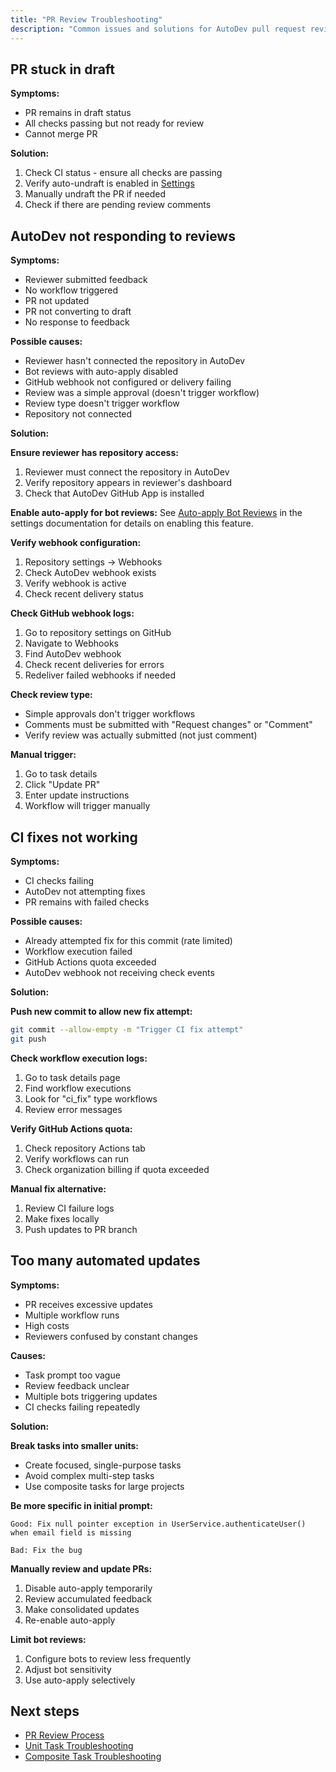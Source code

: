 ```yaml
---
title: "PR Review Troubleshooting"
description: "Common issues and solutions for AutoDev pull request reviews"
---
```


## PR stuck in draft

**Symptoms:**
- PR remains in draft status
- All checks passing but not ready for review
- Cannot merge PR

**Solution:**
1. Check CI status - ensure all checks are passing
2. Verify auto-undraft is enabled in [Settings](/autodev/settings/index)
3. Manually undraft the PR if needed
4. Check if there are pending review comments

## AutoDev not responding to reviews

**Symptoms:**
- Reviewer submitted feedback
- No workflow triggered
- PR not updated
- PR not converting to draft
- No response to feedback

**Possible causes:**
- Reviewer hasn't connected the repository in AutoDev
- Bot reviews with auto-apply disabled
- GitHub webhook not configured or delivery failing
- Review was a simple approval (doesn't trigger workflow)
- Review type doesn't trigger workflow
- Repository not connected

**Solution:**

**Ensure reviewer has repository access:**
1. Reviewer must connect the repository in AutoDev
2. Verify repository appears in reviewer's dashboard
3. Check that AutoDev GitHub App is installed

**Enable auto-apply for bot reviews:**
See [Auto-apply Bot Reviews](/autodev/settings/index#auto-apply-bot-reviews) in the settings documentation for details on enabling this feature.

**Verify webhook configuration:**
1. Repository settings → Webhooks
2. Check AutoDev webhook exists
3. Verify webhook is active
4. Check recent delivery status

**Check GitHub webhook logs:**
1. Go to repository settings on GitHub
2. Navigate to Webhooks
3. Find AutoDev webhook
4. Check recent deliveries for errors
5. Redeliver failed webhooks if needed

**Check review type:**
- Simple approvals don't trigger workflows
- Comments must be submitted with "Request changes" or "Comment"
- Verify review was actually submitted (not just comment)

**Manual trigger:**
1. Go to task details
2. Click "Update PR"
3. Enter update instructions
4. Workflow will trigger manually

## CI fixes not working

**Symptoms:**
- CI checks failing
- AutoDev not attempting fixes
- PR remains with failed checks

**Possible causes:**
- Already attempted fix for this commit (rate limited)
- Workflow execution failed
- GitHub Actions quota exceeded
- AutoDev webhook not receiving check events

**Solution:**

**Push new commit to allow new fix attempt:**
```bash
git commit --allow-empty -m "Trigger CI fix attempt"
git push
```

**Check workflow execution logs:**
1. Go to task details page
2. Find workflow executions
3. Look for "ci_fix" type workflows
4. Review error messages

**Verify GitHub Actions quota:**
1. Check repository Actions tab
2. Verify workflows can run
3. Check organization billing if quota exceeded

**Manual fix alternative:**
1. Review CI failure logs
2. Make fixes locally
3. Push updates to PR branch

## Too many automated updates

**Symptoms:**
- PR receives excessive updates
- Multiple workflow runs
- High costs
- Reviewers confused by constant changes

**Causes:**
- Task prompt too vague
- Review feedback unclear
- Multiple bots triggering updates
- CI checks failing repeatedly

**Solution:**

**Break tasks into smaller units:**
- Create focused, single-purpose tasks
- Avoid complex multi-step tasks
- Use composite tasks for large projects

**Be more specific in initial prompt:**
```
Good: Fix null pointer exception in UserService.authenticateUser()
when email field is missing

Bad: Fix the bug
```

**Manually review and update PRs:**
1. Disable auto-apply temporarily
2. Review accumulated feedback
3. Make consolidated updates
4. Re-enable auto-apply

**Limit bot reviews:**
1. Configure bots to review less frequently
2. Adjust bot sensitivity
3. Use auto-apply selectively

## Next steps

- [PR Review Process](/autodev/reviewing-prs/index)
- [Unit Task Troubleshooting](/autodev/troubleshooting/unit-task)
- [Composite Task Troubleshooting](/autodev/troubleshooting/composite-task)
